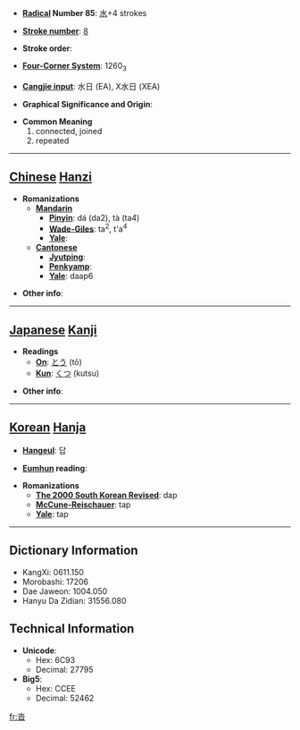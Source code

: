 * '''[[Wiktionary:Chinese radical index| Radical]] Number 85''': [[Wiktionary:Chinese radical index 水|水]]+4 strokes

* '''[[Wiktionary:Chinese total strokes index|Stroke number]]''': [[Wiktionary:Chinese total strokes index 8|8]]

* '''Stroke order''': 

* '''[[Wiktionary:Chinese four corner index|Four-Corner System]]''': 1260<sub>3</sub>

* '''[[Wiktionary:Chinese Cangjie index|Cangjie input]]''': 水日 (EA), X水日 (XEA)

* '''Graphical Significance and Origin''': 

* '''Common Meaning'''
*#connected, joined
*# repeated


----

== [[Chinese]] [[Hanzi]] ==

* '''Romanizations'''
** '''[[Mandarin]]'''
*** '''[[Pinyin]]''': dá (da2), tà (ta4)
*** '''[[Wade-Giles]]''': ta<sup>2</sup>, t'a<sup>4</sup>
*** '''[[Yale]]''': 
** '''[[Cantonese]]'''
*** '''[[Jyutping]]''':
*** '''[[Penkyamp]]''': 
*** '''[[Yale]]''': daap6

* '''Other info''': 

----

== [[Japanese]] [[Kanji]] ==

* '''Readings'''
** '''[[On]]''': [[とう]] (tō)
** '''[[Kun]]''': [[くつ]] (kutsu)

* '''Other info''':  

----

== [[Korean]] [[Hanja]] ==

* '''[[Hangeul]]''': 답

* '''[[Eumhun]] reading''': 

* '''Romanizations'''
** '''[[The 2000 South Korean Revised Romanization|The 2000 South Korean Revised]]''': dap
** '''[[McCune-Reischauer]]''': tap
** '''[[Yale]]''': tap

----

== Dictionary Information ==

* KangXi: 0611.150
* Morobashi: 17206
* Dae Jaweon: 1004.050
* Hanyu Da Zidian: 31556.080

== Technical Information ==

* '''Unicode''':
** Hex: 6C93
** Decimal: 27795
* '''Big5''':
** Hex: CCEE
** Decimal: 52462

[[fr:沓]]